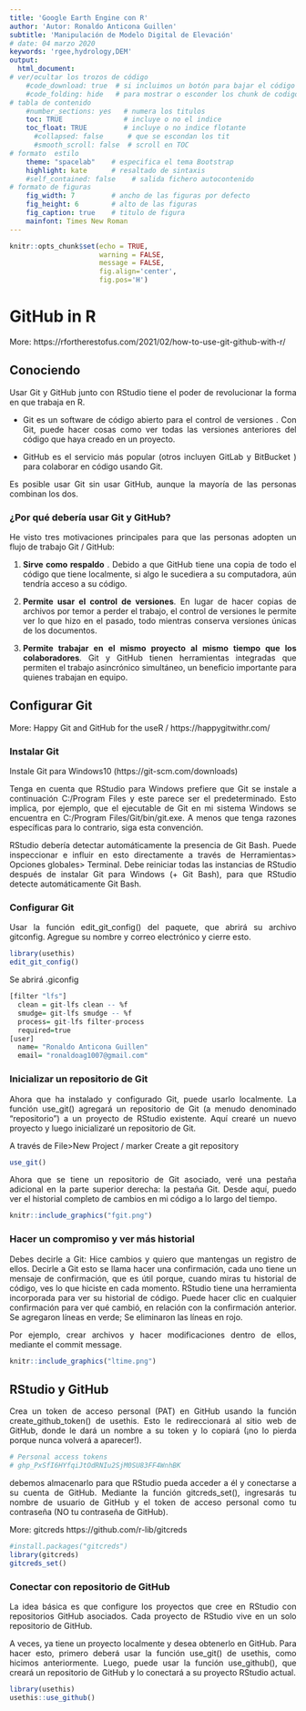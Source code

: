 ---
title: 'Google Earth Engine con R'
author: 'Autor: Ronaldo Anticona Guillen'
subtitle: 'Manipulación de Modelo Digital de Elevación' 
# date: 04 marzo 2020
keywords: 'rgee,hydrology,DEM' 
output: 
  html_document:        
# ver/ocultar los trozos de código  
    #code_download: true  # si incluimos un botón para bajar el código o no
    #code_folding: hide   # para mostrar o esconder los chunk de codigo 
# tabla de contenido
    #number_sections: yes   # numera los titulos
    toc: TRUE               # incluye o no el indice
    toc_float: TRUE         # incluye o no indice flotante
      #collapsed: false      # que se escondan los tit
      #smooth_scroll: false  # scroll en TOC
# formato  estilo    
    theme: "spacelab"    # especifica el tema Bootstrap
    highlight: kate      # resaltado de sintaxis
    #self_contained: false    # salida fichero autocontenido
# formato de figuras
    fig_width: 7         # ancho de las figuras por defecto
    fig_height: 6        # alto de las figuras
    fig_caption: true    # titulo de figura
    mainfont: Times New Roman 
---

<!--
Justificar
-->

<div style="text-align: justify">

<!--
Estilo de caja de contenido
-->
<style>
.list-group-item.active, .list-group-item.active:focus, .list-group-item.active:hover {
    z-index: 2;
    color: cyan;
    background-color: #337ab7;
    border-color: #337ab7;
}
</style>

<!--
Evitar avisos, mensajes al ejecutar algunas librerías
-->

```{r setup, include=FALSE}
knitr::opts_chunk$set(echo = TRUE,
                      warning = FALSE,
                      message = FALSE,
                      fig.align='center',
                      fig.pos='H')
```


<!--
--------------------------------------------------------------------------------------------------
-->
# GitHub in R

More: https://rfortherestofus.com/2021/02/how-to-use-git-github-with-r/

\vspace{-1.5cm}

## Conociendo 

Usar Git y GitHub junto con RStudio tiene el poder de revolucionar la forma en que trabaja en R.

* Git es un software de código abierto para el control de versiones . Con Git, puede hacer cosas como ver todas las versiones anteriores del código que haya creado en un proyecto.

* GitHub es el servicio más popular (otros incluyen GitLab y BitBucket ) para colaborar en código usando Git.

Es posible usar Git sin usar GitHub, aunque la mayoría de las personas combinan los dos.

### ¿Por qué debería usar Git y GitHub?
He visto tres motivaciones principales para que las personas adopten un flujo de trabajo Git / GitHub:

1. **Sirve como respaldo** . Debido a que GitHub tiene una copia de todo el código que tiene localmente, si algo le sucediera a su computadora, aún tendría acceso a su código.

2. **Permite usar el control de versiones**. En lugar de hacer copias de archivos por temor a perder el trabajo, el control de versiones le permite ver lo que hizo en el pasado, todo mientras conserva versiones únicas de los documentos.

3. **Permite trabajar en el mismo proyecto al mismo tiempo que los colaboradores**.  Git y GitHub tienen herramientas integradas que permiten el trabajo asincrónico simultáneo, un beneficio importante para quienes trabajan en equipo.


## Configurar Git

More: Happy Git and GitHub for the useR /  https://happygitwithr.com/

### Instalar Git

Instale Git para Windows10 (https://git-scm.com/downloads)

Tenga en cuenta que RStudio para Windows prefiere que Git se instale a continuación C:/Program Files y este parece ser el predeterminado. Esto implica, por ejemplo, que el ejecutable de Git en mi sistema Windows se encuentra en C:/Program Files/Git/bin/git.exe. A menos que tenga razones específicas para lo contrario, siga esta convención.

RStudio debería detectar automáticamente la presencia de Git Bash. Puede inspeccionar e influir en esto directamente a través de Herramientas> Opciones globales> Terminal. Debe reiniciar todas las instancias de RStudio después de instalar Git para Windows (+ Git Bash), para que RStudio detecte automáticamente Git Bash. 

### Configurar Git
Usar la función edit_git_config() del paquete, que abrirá su archivo gitconfig. Agregue su nombre y correo electrónico y cierre esto.
```{r}
library(usethis)
edit_git_config()
```

Se abrirá .giconfig
```{r eval=FALSE}
[filter "lfs"]
  clean = git-lfs clean -- %f
  smudge= git-lfs smudge -- %f
  process= git-lfs filter-process
  required=true
[user]
  name= "Ronaldo Anticona Guillen"
  email= "ronaldoag1007@gmail.com"
```

### Inicializar un repositorio de Git
Ahora que ha instalado y configurado Git, puede usarlo localmente. La función use_git() agregará un repositorio de Git (a menudo denominado "repositorio") a un proyecto de RStudio existente. Aquí crearé un nuevo proyecto y luego inicializaré un repositorio de Git.

A través de File>New Project / marker Create a git repository
```{r}
use_git()
```

Ahora que se tiene un repositorio de Git asociado, veré una pestaña adicional en la parte superior derecha: la pestaña Git. Desde aquí, puedo ver el historial completo de cambios en mi código a lo largo del tiempo.
```{r, echo=FALSE, out.width = "55%", fig.pos="H", fig.cap="Activación", out.extra='' }
knitr::include_graphics("fgit.png")
```
### Hacer un compromiso y ver más historial

Debes decirle a Git: Hice cambios y quiero que mantengas un registro de ellos. Decirle a Git esto se llama hacer una confirmación, cada uno tiene un mensaje de confirmación, que es útil porque, cuando miras tu historial de código, ves lo que hiciste en cada momento. RStudio tiene una herramienta incorporada para ver su historial de código. Puede hacer clic en cualquier confirmación para ver qué cambió, en relación con la confirmación anterior. Se agregaron líneas en verde; Se eliminaron las líneas en rojo.

 Por ejemplo, crear archivos y hacer modificaciones dentro de ellos, mediante el commit message.
 
```{r, echo=FALSE, out.width = "55%", fig.pos="H", fig.cap="Activación", out.extra='' }
knitr::include_graphics("ltime.png")
```

## RStudio y GitHub

Crea un token de acceso personal (PAT) en GitHub usando la función create_github_token() de usethis. Esto le redireccionará al sitio web de GitHub, donde le dará un nombre a su token y lo copiará (¡no lo pierda porque nunca volverá a aparecer!).

```{r, echo=FALSE,eval=FALSE}
# Personal access tokens
# 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
```

debemos almacenarlo para que RStudio pueda acceder a él y conectarse a su cuenta de GitHub. Mediante la función gitcreds_set(), ingresarás tu nombre de usuario de GitHub y el token de acceso personal como tu contraseña (NO tu contraseña de GitHub).

More: gitcreds  https://github.com/r-lib/gitcreds
```{r, echo=TRUE,eval=FALSE}
#install.packages("gitcreds")
library(gitcreds)
gitcreds_set()
```

### Conectar con repositorio de GitHub

La idea básica es que configure los proyectos que cree en RStudio con repositorios GitHub asociados. Cada proyecto de RStudio vive en un solo repositorio de GitHub.

A veces, ya tiene un proyecto localmente y desea obtenerlo en GitHub. Para hacer esto, primero deberá usar la función use_git() de usethis, como hicimos anteriormente. Luego, puede usar la función use_github(), que creará un repositorio de GitHub y lo conectará a su proyecto RStudio actual.

```{r}
library(usethis)
usethis::use_github()
```



















